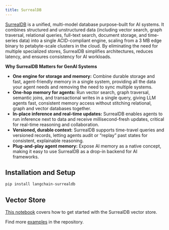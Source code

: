 ```yaml
---
title: SurrealDB
---
```


[SurrealDB](https://surrealdb.com) is a unified, multi-model database purpose-built for AI systems. It combines structured and unstructured data (including vector search, graph traversal, relational queries, full-text search, document storage, and time-series data) into a single ACID-compliant engine, scaling from a 3 MB edge binary to petabyte-scale clusters in the cloud. By eliminating the need for multiple specialized stores, SurrealDB simplifies architectures, reduces latency, and ensures consistency for AI workloads.

**Why SurrealDB Matters for GenAI Systems**
- **One engine for storage and memory:** Combine durable storage and fast, agent-friendly memory in a single system, providing all the data your agent needs and removing the need to sync multiple systems.
- **One-hop memory for agents:** Run vector search, graph traversal, semantic joins, and transactional writes in a single query, giving LLM agents fast, consistent memory access without stitching relational, graph and vector databases together.
- **In-place inference and real-time updates:** SurrealDB enables agents to run inference next to data and receive millisecond-fresh updates, critical for real-time reasoning and collaboration.
- **Versioned, durable context:** SurrealDB supports time-travel queries and versioned records, letting agents audit or “replay” past states for consistent, explainable reasoning.
- **Plug-and-play agent memory:** Expose AI memory as a native concept, making it easy to use SurrealDB as a drop-in backend for AI frameworks.

## Installation and Setup

```bash
pip install langchain-surrealdb
```

## Vector Store

[This notebook](/oss/integrations/vectorstores/surrealdb) covers how to get started with the SurrealDB vector store.

Find more [examples](https://github.com/surrealdb/langchain-surrealdb/blob/main/README.md#simple-example) in the repository.
